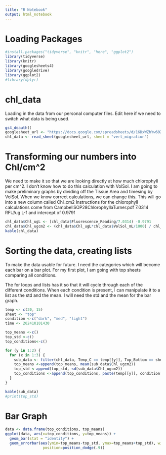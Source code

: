 ```yaml
---
title: "R Notebook"
output: html_notebook
---
```



# Loading Packages 
```r
#install.packages("tidyverse", "knitr", "here", "ggplot2")
library(tidyverse) 
library(knitr)
library(googlesheets4)
library(googledrive)
library(ggplot2)
#library(dplyr)
```

# chl_data
Loading in the data from our personal computer files. Edit here if we need to switch what data is being used.
```r
gs4_deauth()
googlesheet_url <- "https://docs.google.com/spreadsheets/d/16DxWZhYw69ZgACGu82szN9tpgpYYPWIxPXOcSLM2Bo0/edit?usp=sharing"
chl_data <- read_sheet(googlesheet_url, sheet = "vert_migration")
```

# Transforming our numbers into Chl/cm^2
We need to make it so that we are looking directly at how much chlorophyll per cm^2. I don't know how to do this calculation with VolSol.
I am going to make preliminary graphs by dividing off the Tissue Area and timesing by VolSol. When we know correct calculations, we can change this.
This will go into a new column called Chl_cm2
Instructions for the chlorophyll calculations come from CampbellSOP28ChlorophyllaTurner.pdf
 7.0314 RFU/ug L-1 and intercept of 0.9791
 
```r
chl_data$Chl_ugL <- (chl_data$Fluorescence_Reading/7.0314) -0.9791
chl_data$Chl_ugcm2 <- (chl_data$Chl_ugL*chl_data$VolSol_mL/1000) / chl_data$Tissue_Area_cm2
kable(chl_data)
```

# Sorting the data, creating lists 
To make the data usable for future. I need the categories which will become each bar on a bar plot. For my first plot, I am going with top sheets comparing all conditions.

The for loops and lists has it so that it will cycle through each of the different conditions. When each condition is present, I can manipulate it to a list as the std and the mean. I will need the std and the mean for the bar graph. 
```r
temp <- c(20, 15)
sheet <- "top"
condition <-c("dark", "med", "light")
time <- 202410101430

top_means <-c()
top_std <-c()
top_conditions<-c()

for (y in 1:2) {
  for (x in 1:3) {
    sub_data <- filter(chl_data, Temp_C == temp[[y]], Top_Bottom == sheet, Light == condition[[x]], Chl_cm2 > 0, YYYYMMDDHHMM == time)
    top_means <-append(top_means, mean(sub_data$Chl_ugcm2))
    top_std <-append(top_std, sd(sub_data$Chl_ugcm2))
    top_conditions <-append(top_conditions, paste(temp[[y]], condition[[x]]))
  }
}

kable(sub_data)
#print(top_std)
```

# Bar Graph 
```r
data <- data.frame(top_conditions, top_means)
ggplot(data, aes(x=top_conditions, y=top_means)) + 
  geom_bar(stat = "identity") +
  geom_errorbar(aes(ymin=top_means-top_std, ymax=top_means+top_std), width=.2,
                 position=position_dodge(.9))
 
```


```r


```

